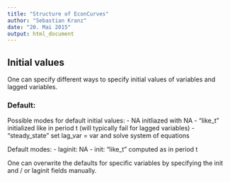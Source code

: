 ```yaml
---
title: "Structure of EconCurves"
author: "Sebastian Kranz"
date: "20. Mai 2015"
output: html_document
---
```


## Initial values

One can specify different ways to specify initial values of variables and lagged variables.

### Default:

Possible modes for default initial values:
  - NA initliazed with NA
  - "like_t" initialized like in period t (will typically fail for lagged variables)
  - "steady_state" set lag_var = var and solve system of equations

Default modes:
  - laginit: NA
  - init: "like_t" computed as in period t
  
One can overwrite the defaults for specific variables by specifying the init and / or laginit fields manually. 